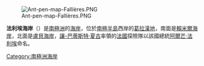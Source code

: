 [[Image:Ant-pen-map-Fallières.PNG|thumb]]

'''法利埃海岸'''（{{lang-en|Fallières Coast}}）是[[南極洲|南極洲]]的[[海岸|海岸]]，位於[[南極半島|南極半島]]西岸的[[葛拉漢地|葛拉漢地]]，南面是[[賴米爾海岸|賴米爾海岸]]，北面是[[盧貝海岸|盧貝海岸]]，[[讓-巴蒂斯特·夏古|讓-巴蒂斯特·夏古]]率領的[[法國|法國]]探險隊以該國總統[[阿爾芒·法利埃|阿爾芒·法利埃]]命名。

{{coord|68|30|S|67|0|W|scale:4000000_source:GNIS|display=title}}

{{DEFAULTSORT:Fallières Coast}}
[[Category:南極洲海岸|Category:南極洲海岸]]


{{FallièresCoast-geo-stub}}